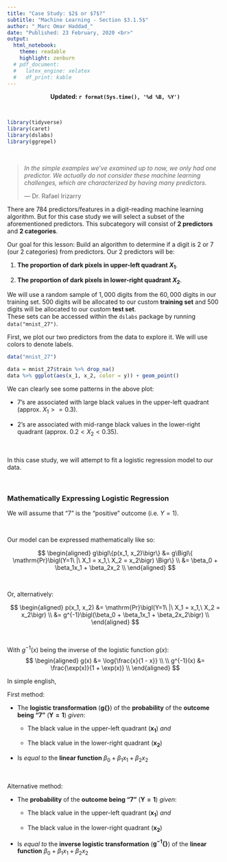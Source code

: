 ```yaml
---
title: "Case Study: $2$ or $7$?"
subtitle: "Machine Learning - Section $3.1.5$"
author: "_Marc Omar Haddad_"
date: "Published: 23 February, 2020 <br>"
output:
  html_notebook:
    theme: readable
    highlight: zenburn
  # pdf_document:
  #   latex_engine: xelatex
  #   df_print: kable
---
```

<!-- FOR UPDATES -->
  
  <!-- Uncomment if output = html_notebook: -->
     <center><strong>Updated: `r format(Sys.time(), '%d %B, %Y')`</strong></center>
  
  <!-- Uncomment if output = pdf_document: -->
    <!-- \begin{center}Updated: `r format(Sys.time(), '%d %B, %Y')`\end{center} -->

<!-- FOR UPDATES -->    

\
```r
library(tidyverse)
library(caret)
library(dslabs)
library(ggrepel)
```

\

> _In the simple examples we've examined up to now, we only had one predictor. We actually do not consider these machine learning challenges, which are characterized by having many predictors._  
>
> --- Dr. Rafael Irizarry

There are $784$ predictors/features in a digit-reading machine learning algorithm. But for this case study we will select a subset of the aforementioned predictors. This subcategory will consist of **$\mathbf{2}$ predictors** and **$\mathbf{2}$ categories**.

Our goal for this lesson: Build an algorithm to determine if a digit is $2$ or $7$ (our $2$ categories) from predictors. Our $2$ predictors will be: 

1. **The proportion of dark pixels in upper-left quadrant $X_1$**.

2. **The proportion of dark pixels in lower-right quadrant $X_2$**.

We will use a random sample of $1,000$ digits from the $60,000$ digits in our training set. $500$ digits will be allocated to our custom **training set** and $500$ digits will be allocated to our custom **test set**.  
These sets can be accessed within the `dslabs` package by running `data("mnist_27")`.

\newpage

First, we plot our two predictors from the data to explore it. We will use colors to denote labels.

```r
data("mnist_27")

data = mnist_27$train %>% drop_na()
data %>% ggplot(aes(x_1, x_2, color = y)) + geom_point()
```


We can clearly see some patterns in the above plot:

* $7$'s are associated with large black values in the upper-left quadrant (approx. $X_1 >= 0.3$).

* $2$'s are associated with mid-range black values in the lower-right quadrant (approx. $0.2 < X_2 < 0.35$).

\

In this case study, we will attempt to fit a logistic regression model to our data.

\newpage

\


### Mathematically Expressing Logistic Regression


We will assume that "$7$" is the "positive" outcome (i.e. $Y = 1$).

\

Our model can be expressed mathematically like so:


$$
\begin{aligned}
g\bigl\{p(x_1, x_2)\bigr\} &= g\Bigl\{ \mathrm{Pr}\bigl(Y=1\ |\ X_1 = x_1,\ X_2 = x_2\bigr) \Bigr\} \\ 
&= \beta_0 + \beta_1x_1 + \beta_2x_2 \\
\end{aligned}
$$

\

Or, alternatively:

$$
\begin{aligned}
p(x_1, x_2) &= \mathrm{Pr}\bigl(Y=1\ |\ X_1 = x_1,\ X_2 = x_2\bigr) \\ 
&= g^{-1}\bigl(\beta_0 + \beta_1x_1 + \beta_2x_2\bigr) \\
\end{aligned}
$$

\

With $g^{-1}(x)$ being the inverse of the logistic function $g(x)$:
$$
\begin{aligned}
g(x) &= \log{\frac{x}{1 - x}} \\ \\
g^{-1}(x) &= \frac{\exp(x)}{1 + \exp(x)} \\
\end{aligned}
$$


In simple english,

First method:

- The **logistic transformation** ($\mathbf{g\{\}}$) of the **probability** of the **outcome being "$\mathbf{7}$"** ($\mathbf{Y = 1}$) *given*:

  - The black value in the upper-left quadrant ($\mathbf{x_1}$) *and* 
  
  - The black value in the lower-right quadrant ($\mathbf{x_2}$)

- Is *equal to* the **linear function** $\beta_0 + \beta_1x_1 + \beta_2x_2$

\

Alternative method:

- The **probability** of the **outcome being "$\mathbf{7}$"** ($\mathbf{Y = 1}$) *given*:

  - The black value in the upper-left quadrant ($\mathbf{x_1}$) *and* 
  
  - The black value in the lower-right quadrant ($\mathbf{x_2}$)

- Is *equal to* the **inverse logistic transformation** ($\mathbf{g^{-1}\{\}}$) of the **linear function** $\beta_0 + \beta_1x_1 + \beta_2x_2$









